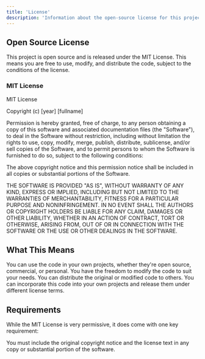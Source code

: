 ```yaml
---
title: 'License'
description: 'Information about the open-source license for this project'
---
```


## Open Source License

This project is open source and is released under the MIT License. This means you are free to use, modify, and distribute the code, subject to the conditions of the license.

### MIT License

MIT License

Copyright (c) [year] [fullname]

Permission is hereby granted, free of charge, to any person obtaining a copy
of this software and associated documentation files (the "Software"), to deal
in the Software without restriction, including without limitation the rights
to use, copy, modify, merge, publish, distribute, sublicense, and/or sell
copies of the Software, and to permit persons to whom the Software is
furnished to do so, subject to the following conditions:

The above copyright notice and this permission notice shall be included in all
copies or substantial portions of the Software.

THE SOFTWARE IS PROVIDED "AS IS", WITHOUT WARRANTY OF ANY KIND, EXPRESS OR
IMPLIED, INCLUDING BUT NOT LIMITED TO THE WARRANTIES OF MERCHANTABILITY,
FITNESS FOR A PARTICULAR PURPOSE AND NONINFRINGEMENT. IN NO EVENT SHALL THE
AUTHORS OR COPYRIGHT HOLDERS BE LIABLE FOR ANY CLAIM, DAMAGES OR OTHER
LIABILITY, WHETHER IN AN ACTION OF CONTRACT, TORT OR OTHERWISE, ARISING FROM,
OUT OF OR IN CONNECTION WITH THE SOFTWARE OR THE USE OR OTHER DEALINGS IN THE
SOFTWARE.

## What This Means

<CardGroup cols={2}>
  <Card title="Use Freely" icon="check">
    You can use the code in your own projects, whether they're open source, commercial, or personal.
  </Card>
  <Card title="Modify" icon="pen-to-square">
    You have the freedom to modify the code to suit your needs.
  </Card>
  <Card title="Distribute" icon="share-nodes">
    You can distribute the original or modified code to others.
  </Card>
  <Card title="Sublicense" icon="file-contract">
    You can incorporate this code into your own projects and release them under different license terms.
  </Card>
</CardGroup>

## Requirements

<Warning>
  While the MIT License is very permissive, it does come with one key requirement:
</Warning>

You must include the original copyright notice and the license text in any copy or substantial portion of the software.
